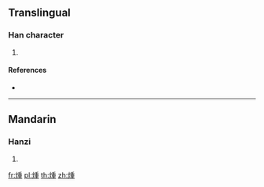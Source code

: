{{character info/new}}
==Translingual==

===Han character===
{{Han char|rn=86|rad=火|as=09|sn=13|four=92814|canj=FHJG|ids=⿰火重}}

# {{defn|Han|sort=火09}}

====References====
* {{Han ref|kx=0675.240|dkj=19171|dj=1087.020|hdz=32218.120|uh=7144|ud=28996|bh=DEA1|bd=56993}}

----

==Mandarin==

===Hanzi===
{{cmn-hanzi|pin=[[zhōng]] ([[zhong1]])|wg=chung<sup>1</sup>}}

# {{defn|lang=cmn|sort=火09}}

[[fr:煄]]
[[pl:煄]]
[[th:煄]]
[[zh:煄]]